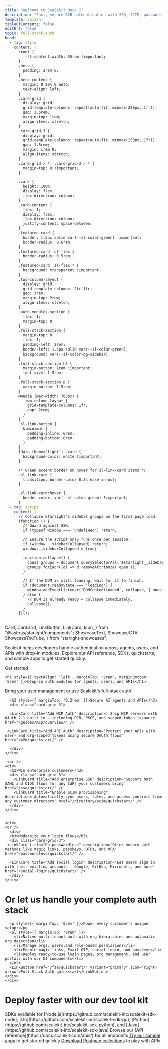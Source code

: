```yaml
---
title: "Welcome to Scalekit Docs 👋"
description: "Fast, secure B2B authentication with SSO, SCIM, passwordless, APIs, SDKs, and guides to power your apps—no engineering overhead"
template: splash
tableOfContents: false
editUrl: false
topic: full-stack-auth
head:
  - tag: style
    content: |
      :root {
        --sl-content-width: 55rem !important;
      }
      .hero {
        padding: 2rem 0;
      }
      .hero-content {
        margin: 0 20% 0 auto;
        text-align: left;
      }
      .card-grid {
        display: grid;
        grid-template-columns: repeat(auto-fit, minmax(280px, 1fr));
        gap: 1.5rem;
        margin-top: 1rem;
        align-items: stretch;
      }
      .card-grid-3 {
        display: grid;
        grid-template-columns: repeat(auto-fit, minmax(250px, 1fr));
        gap: 1.5rem;
        margin: 1rem 0;
        align-items: stretch;
      }
      .card-grid > *, .card-grid-3 > * {
        margin-top: 0 !important;
      }

      .card {
        height: 100%;
        display: flex;
        flex-direction: column;
      }
      .card-content {
        flex: 1;
        display: flex;
        flex-direction: column;
        justify-content: space-between;
      }
      .featured-card {
        border: 1.5px solid var(--sl-color-green) !important;
        border-radius: 0.6rem;
      }
      .featured-card .sl-flex {
        border-radius: 0.5rem;
      }
      .featured-card .sl-flex * {
        background: transparent !important;
      }
      .two-column-layout {
        display: grid;
        grid-template-columns: 2fr 1fr;
        gap: 3rem;
        margin-top: 2rem;
        align-items: stretch;
      }
      .auth-modules-section {
        flex: 1;
        margin-top: 0;
      }
      .full-stack-section {
        margin-top: 0;
        flex: 1;
        padding-left: 2rem;
        border-left: 1.5px solid var(--sl-color-green);
        background: var(--sl-color-bg-sidebar);
      }
      .full-stack-section h3 {
        margin-bottom: 1rem !important;
        font-size: 1.5rem;
      }
      .full-stack-section p {
        margin-bottom: 1.5rem;
      }
      @media (max-width: 768px) {
        .two-column-layout {
          grid-template-columns: 1fr;
          gap: 2rem;
        }
      }
      .sl-link-button {
        &.minimal {
          padding-inline: 0rem;
          padding-bottom: 0rem
        }
      }
      [data-theme='light'] .card {
        background-color: white !important;
      }

      /* Green accent border on hover for sl-link-card items */
      .sl-link-card {
        transition: border-color 0.2s ease-in-out;
      }

      .sl-link-card:hover {
        border-color: var(--sl-color-green) !important;
      }
  - tag: script
    content: |
      // Collapse Starlight’s sidebar groups on the first page load.
      (function () {
        // Guard against SSR.
        if (typeof window === 'undefined') return;

        // Ensure the script only runs once per session.
        if (window.__sidebarCollapsed) return;
        window.__sidebarCollapsed = true;

        function collapse() {
          const groups = document.querySelectorAll('#starlight__sidebar details[open]');
          groups.forEach((d) => d.removeAttribute('open'));
        }

        // If the DOM is still loading, wait for it to finish.
        if (document.readyState === 'loading') {
          window.addEventListener('DOMContentLoaded', collapse, { once: true });
        } else {
          // DOM is already ready – collapse immediately.
          collapse();
        }
      })();
---
```


  Card,
  CardGrid,
  LinkButton,
  LinkCard,
  Icon,
} from "@astrojs/starlight/components";
  ShowcaseText,
  ShowcaseCTA,
  ShowcaseYouTube,
} from "starlight-showcases";

<div class="hero-content">

Scalekit helps developers handle authentication across agents, users, and APIs with drop-in modules.
Explore our API reference, SDKs, quickstarts, and sample apps to get started quickly.


<LinkButton href="/fsa/quickstart" variant="primary" icon='rocket'>
  Get started
</LinkButton>
</div>

  <div class="auth-modules-section" id="auth-modules">

    <h1 style={{ textAlign: 'left', marginTop: '2rem', marginBottom: '0rem' }}>Drop-in auth modules for agents, users, and APIs</h1>
   <p style={{ textAlign: 'left', marginBottom: '2rem', marginTop: '0.3rem' }}>Bring your user management or use Scalekit's full-stack auth</p>

      <h3 style={{ marginTop: '0.2rem' }}>Secure AI agents and APIs</h3>
      <div class="card-grid-3">

      <LinkCard title="Add MCP Auth" description=' Ship MCP servers with OAuth 2.1 built in — including DCR, PKCE, and scoped token issuance' href="/guides/mcp/overview/" />

     <LinkCard title="Add API Auth" description='Protect your APIs with user- and org-scoped tokens using secure OAuth flows' href="/m2m/quickstart/" />

      </div>
    </div>

     <br />
    <div>
      <h3>Win enterprise customers</h3>
      <div class="card-grid-3">
        <LinkCard title="Add enterprise SSO" description='Support both SAML and OIDC flows for any IdPs your customers bring' href="/sso/quickstart/" />
        <LinkCard title="Enable SCIM provisioning" description='Automatically sync users, roles, and access controls from any customer directory' href="/directory/scim/quickstart/" />
      </div>
    </div>


    <div>
    <br />
      <div>
      <h3>Modernize your login flows</h3>
      <div class="card-grid-3">
     <LinkCard title="Go passwordless" description='Offer modern auth methods like magic links, passkeys, OTPs, and MFA' href="/passwordless/quickstart/" />

      <LinkCard title="Add social login" description='Let users sign in with their existing accounts — Google, GitHub, Microsoft, and more' href="/social-logins/quickstart/" />
      </div>
    </div>

   <h1 style={{ textAlign: 'left', marginTop: '3rem', marginBottom: '0rem' }}>Or let us handle your complete auth stack</h1>
    <div>
      <div>

      <p style={{ marginTop: '0rem' }}>Power every customer’s unique setup:</p>
      <ul style={{ marginTop: '0rem' }}>
        <li>Native multi-tenant auth with org hierarchies and automatic org detection</li>
        <li>Manage orgs, users,and role-based permissions</li>
        <li>Enable magic links, Email OTP, social login, and passkeys</li>
        <li>Deploy ready-to-use login pages, org management, and user portals with our UI components</li>
      </ul>
      <LinkButton href="/fsa/quickstart/" variant="primary" icon='right-arrow'>Full Stack Auth quickstart</LinkButton>
    </div>
    </div>

  </div>

# Deploy faster with our dev tool kit

<div class="card-grid">

<Card title="SDKs & APIs">
  <SimpleList>
    <CheckItem iconName="seti:webpack">
      SDKs available for [Node.js](https://github.com/scalekit-inc/scalekit-sdk-node), [Go](https://github.com/scalekit-inc/scalekit-sdk-go), [Python](https://github.com/scalekit-inc/scalekit-sdk-python), and [Java](https://github.com/scalekit-inc/scalekit-sdk-java)
    </CheckItem>
    <CheckItem iconName="seti:pipeline">
      Browse our [API reference](https://docs.scalekit.com/apis/) for all endpoints
    </CheckItem>
  </SimpleList>
</Card>

<Card title="Build faster">
  <SimpleList>
    <CheckItem iconName="github">
      <a href="https://github.com/orgs/scalekit-developers/repositories">Try our sample apps</a> to get started quickly
    </CheckItem>
    <CheckItem iconName="document">
      <a href="https://github.com/scalekit-developers/api-collections">Download Postman collections</a> to play with APIs
    </CheckItem>
  </SimpleList>
</Card>

</div>

<Footer />
